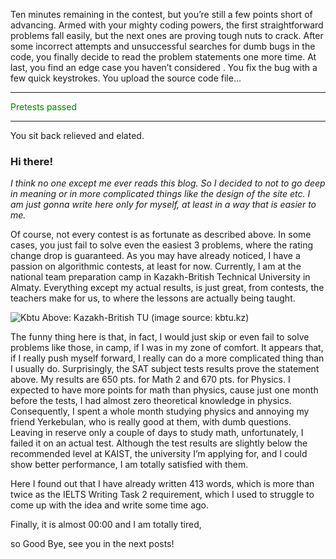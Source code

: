 Ten minutes remaining in the contest, 
but you’re still a few points short of advancing. Armed with your mighty coding powers,
the first straightforward problems fall easily, but the next ones are proving tough nuts to crack.
After some incorrect attempts and unsuccessful searches for dumb bugs in the code, you finally decide
to read the problem statements one more time. At last, you find an edge case you haven’t considered
. You fix the bug with a few quick keystrokes. You upload the source code file…

<hr/>
<p style="color:green">Pretests passed</p>
<hr/>
You sit back relieved and elated.


### Hi there!
<i>
I think no one except me ever reads this blog. So I decided to not to go deep in meaning or in more complicated things like the design of the site etc. I am just gonna write here only for myself, at least in a way that is easier to me.
</i>


Of course, not every contest is as fortunate as described above. In some cases, you just fail to solve even the easiest 3 problems, where the rating change drop is guaranteed.
As you may have already noticed, I have a passion on algorithmic contests, at least for now.
Currently, I am at the national team preparation camp in Kazakh-British Technical University in Almaty. Everything except my actual results, is just great, from contests, the teachers make for us, to where the lessons are actually being taught.

![Kbtu](/img/kbtu.jpg "KBTU")
Above: Kazakh-British TU (image source: kbtu.kz)


The funny thing here is that, in fact, I would just skip or even fail to solve problems like those, in camp, if I was in my zone of comfort. It appears that, if I really push myself forward, I really can do a more complicated thing than I usually do.
Surprisingly, the SAT subject tests results prove the statement above. My results are 650 pts. for Math 2 and 670 pts. for Physics. I expected to have more points for math than physics, cause just one month before the tests, I had almost zero theoretical knowledge in physics. Consequently, I spent a whole month studying physics and annoying my friend Yerkebulan, who is really good at them, with dumb questions. Leaving in reserve only a couple of days to study math, unfortunately, I failed it on an actual test. Although the test results are slightly below the recommended level at KAIST, the university I’m applying for, and I could show better performance, I am totally satisfied with them.

Here I found out that I have already written 413 words, which is more than twice as the IELTS Writing Task 2 requirement, which I used to struggle to come up with the idea and write some time ago.

Finally, it is almost 00:00 and I am totally tired,

so Good Bye, see you in the next posts!
